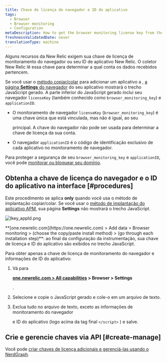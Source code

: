 ```yaml
---
title: Chave de licença do navegador e ID do aplicativo
tags:
  - Browser
  - Browser monitoring
  - Configuration
metaDescription: How to get the browser monitoring license key from the UI.
freshnessValidatedDate: never
translationType: machine
---
```



Alguns recursos da New Relic exigem sua chave de licença de monitoramento do navegador ou seu ID de aplicativo New Relic. O coletor New Relic lê essa chave para determinar a qual conta os dados recebidos pertencem.

Se você usar o [método copiar/colar](/docs/browser/new-relic-browser/installation-configuration/adding-apps-new-relic-browser#copy-paste-app) para adicionar um aplicativo a <InlinePopover type="browser"/>, [a página <DoNotTranslate>**Settings**</DoNotTranslate> do navegador](/docs/browser/new-relic-browser/installation-configuration/browser-settings-ui-options-browser-monitoring) do seu aplicativo mostrará o trecho JavaScript gerado. A parte inferior do JavaScript gerado inclui seu navegador `licenseKey` (também conhecido como `browser_monitoring_key`) e `applicationID`.

* O monitoramento de navegador `licenseKey` (`browser_monitoring_key`) é uma chave única que está vinculada, mas não é igual, ao seu

  <InlinePopover type="licenseKey"/>

  principal. A chave do navegador não pode ser usada para determinar a chave de licença da sua conta.

* O navegador `applicationID` é o código de identificação exclusivo de cada aplicativo no monitoramento de navegador.

Para proteger a segurança de seu `browser_monitoring_key` e `applicationID`, você pode [monitorar ou bloquear seu domínio](/docs/browser/new-relic-browser/installation-configuration/monitor-or-block-specific-domains).

## Obtenha a chave de licença do navegador e o ID do aplicativo na interface [#procedures]

Este procedimento se aplica <DoNotTranslate>**only**</DoNotTranslate> quando você usa o método de implantação copiar/colar. Se você usar o [método de implantação do aplicativo APM](/docs/browser/new-relic-browser/installation-configuration/adding-apps-new-relic-browser), sua página <DoNotTranslate>**Settings**</DoNotTranslate> não mostrará o trecho JavaScript.

<img
  title="lkey_appId.png"
  alt="lkey_appId.png"
  src={browserLicenseAppKey}
/>

<figcaption>
  <DoNotTranslate>**[one.newrelic.com](https://one.newrelic.com) > Add data > Browser monitoring > (choose the copy/paste install method) > (go through each installation step)**</DoNotTranslate>: ao final da configuração da instrumentação, sua chave de licença e ID do aplicativo são exibidos no trecho JavaScript.
</figcaption>

Para obter apenas a chave de licença de monitoramento do navegador e informações de ID do aplicativo:

1. Vá para

   <DoNotTranslate>**[one.newrelic.com > All capabilities](https://one.newrelic.com/all-capabilities) > Browser > Settings**</DoNotTranslate>

   .

2. Selecione e copie o JavaScript gerado e cole-o em um arquivo de texto.

3. Exclua tudo no arquivo de texto, exceto as informações de monitoramento do navegador

   <InlinePopover type="licenseKey"/>

   e ID do aplicativo (logo acima da tag final `</script>` ) e salve.

## Crie e gerencie chaves via API [#create-manage]

Você pode [criar chaves de licença adicionais e gerenciá-las usando o NerdGraph](/docs/apis/nerdgraph/examples/use-nerdgraph-manage-license-keys-personal-api-keys).